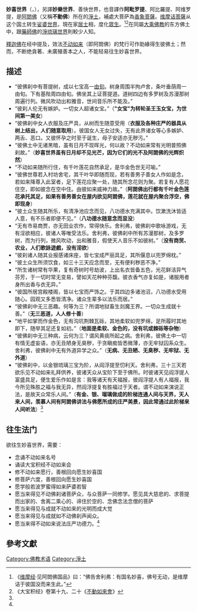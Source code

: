 {{佛教}}{{藏传佛教}}
'''妙喜世界'''（{{lang-sa|अभिरति}}，{{lang-bo|མངོན་པར་དགའ་བ་}}），另譯'''妙樂世界'''、善快世界，也音譯作'''阿毗罗提'''、阿比羅提、阿维罗提，是[[阿閦佛|阿閦佛]]（又稱'''不動佛'''）所在的[[淨土|淨土]]，補處大菩萨為[[香象菩薩|香象菩薩]]。[[维摩诘菩薩|维摩诘菩薩]]从这个国土转生[[娑婆世界|娑婆世界]]，現在家[[居士|居士]]相，度化[[眾生|眾生]]。<ref>《[[维摩经|维摩经]]·见阿閦佛国品》曰：“佛告舍利弗：有国名妙喜，佛号无动，是维摩诘于彼国没而来生此。”</ref><ref name="大宝积经不动如来会">《大宝积经》卷第十九、二十《[[不動如來會|不動如來會]]》</ref>在同屬[[大乘佛教|大乘佛教]]的东方佛土中，跟[[藥師佛|藥師佛]]的[[淨琉璃世界|淨琉璃世界]]則較少人知。

[[釋迦佛|釋迦佛]]在经中提及，效法[[不动如来|不动如来]]（即阿閦佛）的梵行可作助緣得生彼佛土；然而，不断绝貪著、未廣殖善本之人，不能轻易往生妙喜世界。

==描述==
*“彼佛刹中有菩提树，成以七宝高一[[由旬|由旬]]。树身周围半拘卢舍，条叶垂荫周一由旬。下有基陛周四由旬。佛坐其上证菩提道。道树四边有多罗树及苏漫那树周遍行列。微风吹动出和雅音，世间音乐所不能及。”
*“彼刹人伦无有嫉妒。一切女人超诸女宝。”（'''"女宝"为转轮圣王玉女宝，为世间第一美女'''）
*“彼佛刹中女人衣服及庄严具，从树而生随意受用（'''衣服及各种庄严的器具从树上结出，人们随意取用'''）。彼国女人无女过失，无有此界诸女等心多嫉妒、两舌、恶口。又彼怀孕之时至于诞生，母子安适亦无秽污。”
*“彼佛土中无诸黑暗，虽有日月不现晖光，何以故？不动如来常有光明普照佛刹故。”（'''妙喜世界虽有日月却不见光芒，因为它们的光不及阿閦佛的光辉炽然'''）
*“不动如来随所行住，有千叶莲花自然承足，是华金色世无可喻。”
*“彼佛世尊若入村坊舍宅，其千叶华即随而现，若有善男子善女人作如是念，若如来降尊入此室者，足下莲花应聚一处，随其所念花则为聚。若复有人愿花住空，即如彼念在空中住。由彼如来威神力故。”（'''阿閦佛出行都有千叶金色莲花承托其足，如果有善男善女在屋内欲见阿閦佛，莲花就在屋内聚合浮空，佛即现身'''）
*“彼土众生随其所乐，有清净池应念而见，八功德水充满其中。饮漱洗沐皆适人意，有不乐者即便不见。”（'''八功德水随意念而显没'''）
*“无有市易商贾，亦无田业农作，常得快乐。舍利弗，彼佛刹中歌咏游戏，无有淫欲相应，彼诸人等唯受法乐。舍利弗，彼佛刹中所有苏漫那树，及多罗树，而为行列，微风吹动，出和雅音，假使天人音乐不如彼树。”（'''没有商贸、农业，人们歌詠遊戲，没有淫欲'''）
*“彼刹诸人随其业报感诸床座，皆七宝成严丽具足，其所偃息以兜罗绵枕。”
*“彼土众生所须饮食，如三十三天应念而至，无有便利秽恶不净。”
*“所生诸树常有华果，复有奇树时号劫波，上出名衣皆备五色，光花鲜洁异气芬芳，于一切时常无变易，譬如天花种种芬馥。彼衣香气亦复如是，诸服用者身所出香与衣无异。”
*“彼国所居宫殿楼阁，皆以七宝而严饰之。于其四边多诸池沼，八功德水受用随心。园观又多悉皆清净。诸众生辈多以法乐而居。”
*“彼佛刹中无三恶趣。何等为三？所谓地狱畜生剡魔王界。一切众生成就十善。”（'''无三恶道，人人修十善'''）
*“地平如掌而作金色，无有沟坑荆棘瓦砾，其地柔软如兜罗绵，足所履时其地即下，随举其足还复如初。”（'''地面是柔软、金色的，没有坑或棘砾等杂物'''）
*“彼佛刹中无三种病，云何为三？谓风黄痰所起之病。舍利弗，彼佛土中一切有情无虚妄语，亦无丑陋身无臭秽，于贪瞋痴皆悉微薄，亦无牢狱囚系众生。舍利弗，彼佛刹中无有外道异学之众。”（'''无病、无丑陋、无臭秽、无牢狱、无外道'''）
*“彼佛刹中，以金银琉璃三宝为阶，从阎浮提至忉利天。舍利弗，三十三天若欲乐见不动如来礼拜供养，彼诸天众从宝阶下至于佛所。时彼诸天见阎浮提人富盛具足，便生爱乐作如是言：我等诸天有天福报，彼阎浮提人有人福报，我今所见殊胜之福与我无异，然阎浮提复有胜福过于天者。谓不动如来演说正法，是故天众常乐人间。”（'''有金、银、瑠璃做成的阶梯连通人间与天界，天人来人间，羡慕人间有阿閦佛讲法与佛愿所成的庄严美景，因此常通过此阶梯来人间听法'''）<ref name="大宝积经不动如来会"></ref>

==往生法门==
欲往生妙喜世界，需要：
*念诵不动如来名号
*诵读大宝积经不动如来会
*修不动如来愿行，善根回向愿生妙喜国
*修菩萨六度，善根回向愿生妙喜国
*愿学般若波罗蜜得如来萨婆若智
*愿当来得见不动佛刹诸菩萨众，与众菩萨一同修学。愿见具大慈悲的、求菩提而出家的、舍离二乘心的、谛住於空的、念佛念法念僧的菩萨
*愿当来得见与成就不动如来的光明而成大觉
*愿当来得见与成就如不动佛刹声闻众。
*愿当来得不动如来说法庄严功德力。<ref name="大宝积经不动如来会"></ref>

==參考文獻==
<div class="references-small">
<references />
</div>

{{佛教主題}}
{{淨土}}
[[Category:佛教术语|Category:佛教术语]]
[[Category:淨土|Category:淨土]]